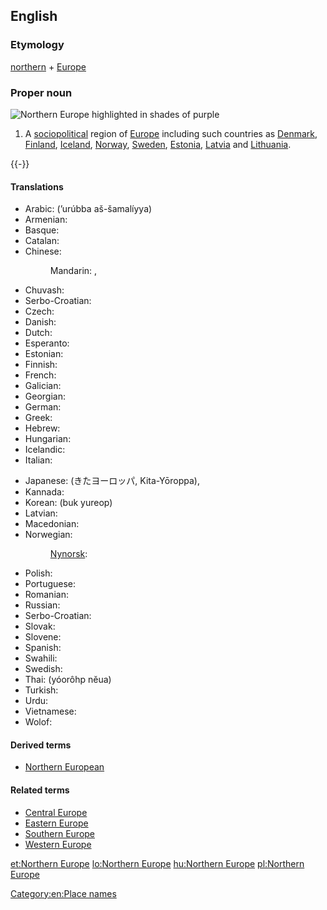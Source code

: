 ==English==

{{wikipedia}}

===Etymology===
[[northern]] + [[Europe]]

===Proper noun===
[[Image:Europe-septentrionale.png|thumb|right|Northern Europe highlighted in shades of purple]]
{{en-proper noun|sg=[[northern|Northern]] [[Europe]]}}

# A [[sociopolitical]] region of [[Europe]] including such countries as [[Denmark]], [[Finland]], [[Iceland]], [[Norway]],  [[Sweden]], [[Estonia]], [[Latvia]] and [[Lithuania]].

{{-}}

====Translations====
{{rfc-tsort|duplicate language: Serbo-Croatian}}
{{trans-top|sociopolitical region of Europe}}
* Arabic: {{t-|ar|أوروبا الشمالية|sc=Arab}} (’urúbba aš-šamalíyya) {{f}}
* Armenian: {{t-|hy|Հյուսիսային Եվրոպա|tr=Hyusisayin Evropa|sc=Armn}}
* Basque: {{t-|eu|Iparraldeko Europa}}
* Catalan: {{t-|ca|Europa del Nord}}
* Chinese:
*: Mandarin: {{t|cmn|北歐|sc=Hani}}, {{t|cmn|北欧|tr=Běi-Ōu|sc=Hani}}
* Chuvash: {{tø|cv|Çурçĕр Европа}}
* Serbo-Croatian: {{t-|sh|Sjeverna Europa|f}}
* Czech: {{t-|cs|severní Evropa|f}}
* Danish: {{t-|da|Nordeuropa}}
* Dutch: {{t-|nl|Noord-Europa}}
* Esperanto: {{t-|eo|Nord-Eŭropo}}
* Estonian: {{t+|et|Põhja-Euroopa}}
* Finnish: {{t+|fi|Pohjois-Eurooppa}}
* French: {{t+|fr|Europe du Nord|f}}
* Galician: {{t-|gl|Europa do norte|f}}
* Georgian: {{t-|ka|ჩრდილოეთი ევროპა|tr=črdiloet‘i evropa}}
* German: {{t+|de|Nordeuropa|n}}
* Greek: {{t-|el|Βόρεια Ευρώπη|f|tr=Vóreia Evrópi|sc=Grek}}
* Hebrew: {{t-|he|צפון אירופה|m|tr=tz'fón eirópah|sc=Hebr}}
* Hungarian: {{t+|hu|Észak-Európa}}
* Icelandic: {{t+|is|Norður-Evrópa}}
* Italian: {{t-|it|Europa settentrionale|f}}
{{trans-mid}}
* Japanese: {{t-|ja|北ヨーロッパ|sc=Jpan}} (きたヨーロッパ, Kita-Yōroppa), {{t-|ja|北欧|tr=Hokuō|sc=Jpan}}
* Kannada: {{t-|kn|ಉತ್ತರ ಯುರೋಪ್}}
* Korean: {{t-|ko|북유럽|sc=Hang}} (buk yureop)
* Latvian: {{t-|lv|Ziemeļeiropa}}
* Macedonian: {{t-|mk|Северна Европа|f|tr=Severna Evropa|sc=Cyrl}}
* Norwegian: {{t-|no|Nord-Europa}}
*: [[Nynorsk]]: {{t-|nn|Nord-Europa}}
* Polish: {{t-|pl|Europa Północna|f}}
* Portuguese: {{t-|pt|Europa setentrional|f}}
* Romanian: {{t-|ro|Europa de Nord|f}}
* Russian: {{t-|ru|Северная Европа|f|tr=Sévernaja Jevrópa|sc=Cyrl}}
* Serbo-Croatian: {{t-|sh|Северна Европа|f|tr=Severna Evropa|sc=Cyrl}}
* Slovak: {{t-|sk|Severná Európa|f}}
* Slovene: {{t-|sl|Severna Evropa|f}}
* Spanish: {{t-|es|Europa del Norte|f}}
* Swahili: {{t-|sw|Ulaya ya Kazkazini}}
* Swedish: {{t+|sv|Nordeuropa|c}}
* Thai: {{t-|th|ยุโรปเหนือ}} (yóorôhp nĕua)
* Turkish: {{t+|tr|Kuzey Avrupa}}
* Urdu: {{t-|ur|شمالی یورپ|sc=ur-Arab}}
* Vietnamese: {{t-|vi|Bắc Âu}}
* Wolof: {{t-|wo|Bëj-gànnaaru Tugal}}
{{trans-bottom}}

====Derived terms====
* [[Northern European]]

====Related terms====
* [[Central Europe]]
* [[Eastern Europe]]
* [[Southern Europe]]
* [[Western Europe]]

[[Category:en:Place names]]

[[et:Northern Europe]]
[[lo:Northern Europe]]
[[hu:Northern Europe]]
[[pl:Northern Europe]]